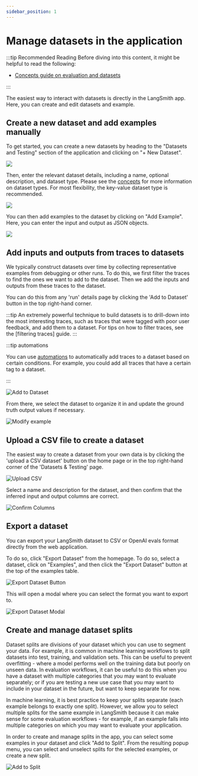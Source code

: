 ```yaml
---
sidebar_position: 1
---
```


# Manage datasets in the application

:::tip Recommended Reading
Before diving into this content, it might be helpful to read the following:

- [Concepts guide on evaluation and datasets](../../concepts/evaluation#datasets-and-examples)

:::

The easiest way to interact with datasets is directly in the LangSmith app. Here, you can create and edit datasets and example.

## Create a new dataset and add examples manually

To get started, you can create a new datasets by heading to the "Datasets and Testing" section of the application and clicking on "+ New Dataset".

![](../static/new_dataset.png)

Then, enter the relevant dataset details, including a name, optional description, and dataset type. Please see the [concepts](../../concepts/evaluation#datasets-and-examples) for more information on dataset types. For most flexibility, the key-value dataset type is recommended.

![](../static/enter_dataset_details.png)

You can then add examples to the dataset by clicking on "Add Example". Here, you can enter the input and output as JSON objects.

![](../static/add_manual_example.png)

## Add inputs and outputs from traces to datasets

We typically construct datasets over time by collecting representative examples from debugging or other runs. To do this, we first filter the traces to find the ones we want to add to the dataset. Then we add the inputs and outputs from these traces to the dataset.

You can do this from any 'run' details page by clicking the 'Add to Dataset' button in the top right-hand corner.

:::tip
An extremely powerful technique to build datasets is to drill-down into the most interesting traces, such as traces that were tagged with poor user feedback, and add them to a dataset.
For tips on how to filter traces, see the [filtering traces] guide.
:::

:::tip automations

You can use [automations](../monitoring/rules) to automatically add traces to a dataset based on certain conditions. For example, you could add all traces that have a certain tag to a dataset.

:::

![Add to Dataset](../static/add_to_dataset.png)

From there, we select the dataset to organize it in and update the ground truth output values if necessary.

![Modify example](../static/modify_example.png)

## Upload a CSV file to create a dataset

The easiest way to create a dataset from your own data is by clicking the 'upload a CSV dataset' button on the home page or in the top right-hand corner of the 'Datasets & Testing' page.

![Upload CSV](../static/create_dataset_csv.png)

Select a name and description for the dataset, and then confirm that the inferred input and output columns are correct.

![Confirm Columns](../static/select_columns.png)

## Export a dataset

You can export your LangSmith dataset to CSV or OpenAI evals format directly from the web application.

To do so, click "Export Dataset" from the homepage.
To do so, select a dataset, click on "Examples", and then click the "Export Dataset" button at the top of the examples table.

![Export Dataset Button](../static/export-dataset-button.png)

This will open a modal where you can select the format you want to export to.

![Export Dataset Modal](../static/export-dataset-modal.png)

## Create and manage dataset splits

Dataset splits are divisions of your dataset which you can use to segment your data. For example, it is common
in machine learning workflows to split datasets into test, training, and validation sets. This can be useful
to prevent overfitting - where a model performs well on the training data but poorly on unseen data. In evaluation
workflows, it can be useful to do this when you have a dataset with multiple categories that you may want to evaluate
separately; or if you are testing a new use case that you may want to include in your dataset in the future, but want 
to keep separate for now.

In machine learning, it is best practice to keep your splits separate (each example belongs to exactly one split). 
However, we allow you to select multiple splits for the same example in LangSmith because it can make sense for 
some evaluation workflows - for example, if an example falls into multiple categories on which you may want to 
evaluate your application.

In order to create and manage splits in the app, you can select some examples in your dataset and click "Add to Split". From the resulting popup menu,
you can select and unselect splits for the selected examples, or create a new split.

![Add to Split](../static/add_to_split2.png)
